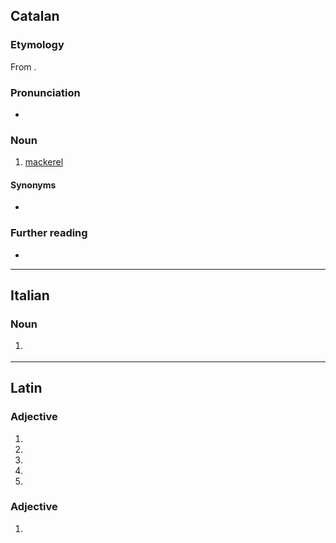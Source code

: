==Catalan==

===Etymology===
From {{bor|ca|es|caballa}}.

===Pronunciation===
* {{ca-IPA}}

===Noun===
{{ca-noun|f}}

# [[mackerel]]

====Synonyms====
* {{l|ca|verat}}

===Further reading===
* {{R:IEC2}}

{{topics|ca|Fish}}

----

==Italian==

===Noun===
{{it-noun|f|m=cavallo}}

# {{l|en|mare}} {{gloss|female horse}}
{{topics|it|Female animals}}
{{topics|it|Horses}}

----

==Latin==

===Adjective===
{{la-adj-form|cavalla}}

# {{inflection of|cavallus||nom|f|s|lang=la}}
# {{inflection of|cavallus||nom|n|p|lang=la}}
# {{inflection of|cavallus||acc|n|p|lang=la}}
# {{inflection of|cavallus||voc|f|s|lang=la}}
# {{inflection of|cavallus||voc|n|p|lang=la}}

===Adjective===
{{la-adj-form|cavallā}}

# {{inflection of|cavallus||abl|f|s|lang=la}}